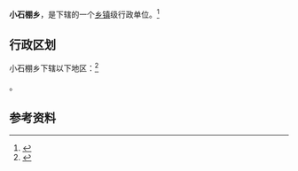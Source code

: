 {{中国乡级行政区|21/08/81/216/000}}

'''小石棚乡'''，是{{PRC admin/fullname|21/08/81/216/000|3}}下辖的一个[[乡镇|乡镇]]级行政单位。<ref>{{PRC admin/ref sgc|{{PRC admin/parent|21/08/81/216/000}}}}</ref>

== 行政区划 ==

小石棚乡下辖以下地区：<ref>{{PRC admin/ref sgc|21/08/81/216/000}}</ref>

{{PRC admin/children|21/08/81/216/000}}。

== 参考资料 ==

{{reflist}}

{{行政区划小作品}}
{{PRC admin/navcat|21/08/81/216/000}}